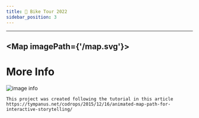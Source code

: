 ```yaml
---
title: 📅 Bike Tour 2022
sidebar_position: 3
---
```

---

<Map imagePath={'/map.svg'}>
    <JavaSt/>
    <Lentol/>
    <RedShed/>
    <Scholes/>
    <Sunshine/>
    <KeapFourth/>
    <ElPuente/>
    <BerrySt/>
</Map>
---

# More Info 
![image info](https://lh6.googleusercontent.com/yAfH_14uGLW_qrAR1XfA5BFhkO6wAeKyVzTOQuQU7e5Y9Du7xqs1hm3C4yJ2ijp0BAP8Mqgw9pjHoEV1CHNCJ8jAeUKgncfIjyXoI57MboCgrPNw19bccYPYqZT26hWfNkcrp-xK21zvc_Kz)

```
This project was created following the tutorial in this article 
https://tympanus.net/codrops/2015/12/16/animated-map-path-for-interactive-storytelling/
```
